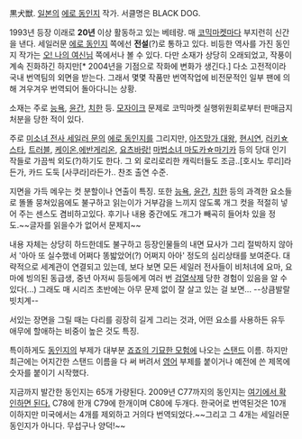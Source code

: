 黒犬獣. [[일본]]의 [[에로 동인지]] 작가. 서클명은 BLACK DOG.

1993년 등장 이래로 '''20년''' 이상 활동하고 있는 베테랑. 매 [[코믹마켓]]마다 부지런히 신간을 낸다. 세일러문 [[에로 동인지]] 쪽에선 '''전설'''(?)로 통하고 있다. 비등한 역사를 가진 동인지 작가는 [[오! 나의 여신님]] 쪽에서나 볼 수 있다. 다만 소재가 상당히 오래되었고, 작풍이 계속 진화하긴 하지만[* 2004년을 기점으로 작화에 변화가 생긴다.] 다소 고전적이라 국내 번역팀의 외면을 받는다. 그래서 몇몇 작품만 번역작업에 비전문적인 일부 팬에 의해 겨우겨우 번역되어 돌아다니는 상황.

소재는 주로 [[능욕]], [[윤간]], [[치한]] 등. [[모자이크]] 문제로 코믹마켓 실행위원회로부터 판매금지처분을 당한 적이 있다.

주로 [[미소녀 전사 세일러 문]]의 [[에로 동인지]]를 그리지만, [[아즈망가 대왕]], [[현시연]], [[러키☆스타]], [[트러블]], [[케이온]],[[에반게리온]], [[요츠바랑!]] [[마법소녀 마도카☆마기카]] 등의 당대 인기작들로 가끔씩 외도(?)하기도 한다. 그 외 로리로리한 캐릭터들도 조금..[호시노 루리]라든가, 카드 도둑 [사쿠라]라든가.. 찬조 출연 수준.

지면을 가득 메우는 컷 분할이나 연출이 특징. 또한 [[능욕]], [[윤간]], [[치한]] 등의 과격한 요소들로 똘똘 뭉쳐있음에도 불구하고 읽는이가 거부감을 느끼지 않도록 개그 컷을 적절히 넣어 주는 센스도 겸비하고있다. 후기나 내용 중간에도 개그가 빼곡히 들어차 있을 정도.~~글자를 읽을수가 없어서 문제지~~

내용 자체는 상당히 하드한데도 불구하고 등장인물들의 내면 묘사가 그리 절박하지 않아서 '아아 또 실수했네 어쩌다 똥밟았어(?) 어쩌지 아아' 정도의 심리상태를 보여준다. 대략적으로 세계관이 연결되고 있는데, 보다 보면 모든 세일러 전사들이 비처녀에 요마, 요마에 빙의된 동급생, 중년 아저씨 등등에게 여러 번 [[검열삭제]] 당한 경험이 있음을 알 수 있다(...) 그래도 매 시리즈 초반에는 아무 문제 없이 잘 살고 있는 걸 보면... --상큼발랄 빗치계--

서있는 장면을 그릴 때는 다리를 굉장히 길게 그리는 것과, 어떤 요소를 사용하든 유두 애무에 할애하는 비중이 높은 것도 특징. 


특이하게도 [[동인지]]의 부제가 대부분 [[죠죠의 기묘한 모험]]에 나오는 [[스탠드]] 이름. 하지만 최근에는 어지간한 스탠드 이름을 다 써 버려서 [[영어]] 부제를 붙이거나 예전에 쓴 제목에 숫자를 붙이기 시작했다.

지금까지 발간한 동인지는 65개 가량된다. 2009년 C77까지의 동인지는 [http://www.mangaupdates.com/authors.html?id=3093 여기에서 확인하면 된다.]
C78에 한개 C79에 한개이며 C80에 두개다.
한국어로 번역된것은 10개 이하지만 미국에서는 4개를 제외하고 거의다 번역되었다.~~그리고 그 4개는 세일러문 동인지가 아니다. 무섭구나 양덕!~~
